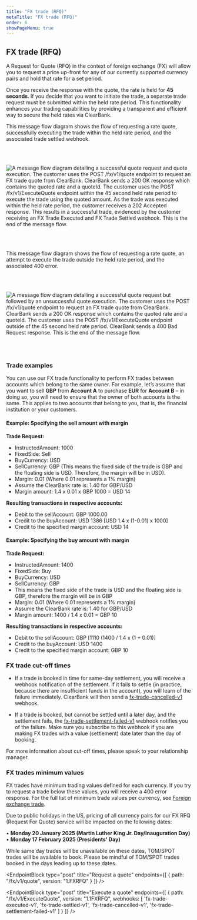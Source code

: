 ```yaml
---
title: "FX trade (RFQ)"
metaTitle: "FX trade (RFQ)"
order: 6
showPageMenu: true
---
```



## FX trade (RFQ)

A Request for Quote (RFQ) in the context of foreign exchange (FX) will allow you to request a price up-front for any of our currently supported currency pairs and hold that rate for a set period. 

Once you receive the response with the quote, the rate is held for **45 seconds**. If you decide that you want to initiate the trade, a separate trade request must be submitted within the held rate period. This functionality enhances your trading capabilities by providing a transparent and efficient way to secure the held rates via ClearBank.

 This message flow diagram shows the flow of requesting a rate quote, successfully executing the trade within the held rate period, and the associated trade settled webhook.

<br />
<br />

![A message flow diagram detailing a successful quote request and quote execution. The customer uses the POST /fx/v1/quote endpoint to request an FX trade quote from ClearBank. ClearBank sends a 200 OK response which contains the quoted rate and a quoteId. The customer uses the POST /fx/v1/ExecuteQuote endpoint within the 45 second held rate period to execute the trade using the quoted amount. As the trade was executed within the held rate period, the customer receives a 202 Accepted response. This results in a successful trade, evidenced by the customer receiving an FX Trade Executed and FX Trade Settled webhook. This is the end of the message flow.](/assets/images/rfq-flow-diagram-success.svg "successful rfq trade message flow")

<br />
<br />

 This message flow diagram shows the flow of requesting a rate quote, an attempt to execute the trade outside the held rate period, and the associated 400 error.

<br />
<br />

![A message flow diagram detailing a successful quote request but followed by an unsuccessful quote execution. The customer uses the POST /fx/v1/quote endpoint to request an FX trade quote from ClearBank. ClearBank sends a 200 OK response which contains the quoted rate and a quoteId. The customer uses the POST /fx/v1/ExecuteQuote endpoint outside of the 45 second held rate period. ClearBank sends a 400 Bad Request response. This is the end of the message flow.](/assets/images/rfq-flow-diagram-cancelled.svg "cancelled rfq trade message flow")

<br />
<br />

### Trade examples

You can use our FX trade functionality to perform FX trades between accounts which belong to the same owner. For example, let’s assume that you want to sell **GBP** from **Account A** to purchase **EUR** for **Account B** – in doing so, you will need to ensure that the owner of both accounts is the same. This applies to two accounts that belong to you, that is, the financial institution or your customers.

#### Example: Specifying the sell amount with margin

**Trade Request:**

- InstructedAmount: 1000
- FixedSide: Sell
- BuyCurrency:  USD
- SellCurrency: GBP (This means the fixed side of the trade is GBP and the floating side is USD. Therefore, the margin will be in USD).
- Margin: 0.01 (Where 0.01 represents a 1% margin)
- Assume the ClearBank rate is: 1.40 for GBP/USD
- Margin amount: 1.4 x 0.01 x GBP 1000 = USD 14

**Resulting transactions in respective accounts:**

- Debit to the sellAccount: GBP 1000.00
- Credit to the buyAccount: USD 1386 [USD 1.4 x (1-0.01) x 1000]
- Credit to the specified margin account: USD 14

#### Example: Specifying the buy amount with margin

**Trade Request:**

- InstructedAmount: 1400
- FixedSide: Buy
- BuyCurrency:  USD
- SellCurrency: GBP
- This means the fixed side of the trade is USD and the floating side is GBP, therefore the margin will be in GBP
- Margin: 0.01 (Where 0.01 represents a 1% margin)
- Assume the ClearBank rate is: 1.40 for GBP/USD
- Margin amount:  1400 / 1.4 x 0.01 = GBP 10

**Resulting transactions in respective accounts:**

- Debit to the sellAccount: GBP [1110 (1400 / 1.4 x (1 + 0.01)]
- Credit to the buyAccount: USD 1400
- Credit to the specified margin account: GBP  10

### FX trade cut-off times

 * If a trade is booked in time for same-day settlement, you will receive a webhook notification of the settlement. If it fails to settle (in practice, because there are insufficient funds in the account), you will learn of the failure immediately. ClearBank will then send a [fx-trade-cancelled-v1](../webhooks/#fx-trade-cancelled-webhook) webhook.

 * If a trade is booked, but cannot be settled until a later day, and the settlement fails, the [fx-trade-settlement-failed-v1](../webhooks/#fx-trade-settlement-failed-webhook) webhook notifies you of the failure. Make sure you subscribe to this webhook if you are making FX trades with a value (settlement) date later than the day of booking.
 
 For more information about cut-off times, please speak to your relationship manager.

### FX trades minimum values

FX trades have minimum trading values defined for each currency. If you try to request a trade below these values, you will receive a 400 error response. For the full list of minimum trade values per currency, see [Foreign exchange trade](#fx-trade).


<Callout colour="blue">
Due to public holidays in the US, pricing of all currency pairs for our FX RFQ (Request For Quote) service will be impacted on the following dates:<br/>

•	**Monday 20 January 2025 (Martin Luther King Jr. Day/Inauguration Day)** <br/>
•	**Monday 17 February 2025 (Presidents' Day)**

While same day trades will be unavailable on these dates, TOM/SPOT trades will be available to book. Please be mindful of TOM/SPOT trades booked in the days leading up to these dates.
</Callout>

<EndpointBlock
  type="post"
  title="Request a quote"
  endpoints={[
    {
      path: "/fx/v1/quote",
      version: "1.FXRFQ"
    }
  ]}
/>

<EndpointBlock
  type="post"
  title="Execute a quote"
  endpoints={[
    {
      path: "/fx/v1/ExecuteQuote",
      version: "1.1FXRFQ",
      webhooks: [
        'fx-trade-executed-v1',
        'fx-trade-settled-v1',
        'fx-trade-cancelled-v1',
        'fx-trade-settlement-failed-v1'
      ]
    }
  ]}
/>

<WebhookPlaceholder render='fx-trade-executed-v1' />
<WebhookPlaceholder render='fx-trade-settled-v1' />
<WebhookPlaceholder render='fx-trade-cancelled-v1' />
<WebhookPlaceholder render='fx-trade-settlement-failed-v1' />
